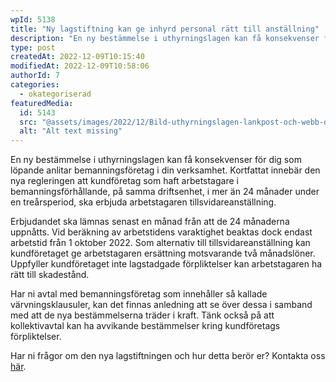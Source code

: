 ```yaml
---
wpId: 5138
title: "Ny lagstiftning kan ge inhyrd personal rätt till anställning"
description: "En ny bestämmelse i uthyrningslagen kan få konsekvenser för dig som löpande anlitar bemanningsföretag i din verksamhet. Kortfattat innebär den nya regleringen att kundföretag som haft arbetstagare i bemanningsförhållande, på&hellip;"
type: post
createdAt: 2022-12-09T10:15:40
modifiedAt: 2022-12-09T10:58:06
authorId: 7
categories:
  - okategoriserad
featuredMedia:
  id: 5143
  src: "@assets/images/2022/12/Bild-uthyrningslagen-lankpost-och-webb-dec-2022.jpg"
  alt: "Alt text missing"
---
```


En ny bestämmelse i uthyrningslagen kan få konsekvenser för dig som löpande anlitar bemanningsföretag i din verksamhet. Kortfattat innebär den nya regleringen att kundföretag som haft arbetstagare i bemanningsförhållande, på samma driftsenhet, i mer än 24 månader under en treårsperiod, ska erbjuda arbetstagaren tillsvidareanställning.

Erbjudandet ska lämnas senast en månad från att de 24 månaderna uppnåtts. Vid beräkning av arbetstidens varaktighet beaktas dock endast arbetstid från 1 oktober 2022. Som alternativ till tillsvidareanställning kan kundföretaget ge arbetstagaren ersättning motsvarande två månadslöner. Uppfyller kundföretaget inte lagstadgade förpliktelser kan arbetstagaren ha rätt till skadestånd.

Har ni avtal med bemanningsföretag som innehåller så kallade värvningsklausuler, kan det finnas anledning att se över dessa i samband med att de nya bestämmelserna träder i kraft. Tänk också på att kollektivavtal kan ha avvikande bestämmelser kring kundföretags förpliktelser.

Har ni frågor om den nya lagstiftningen och hur detta berör er? Kontakta oss [här](/medarbetare/?businessarea=hr).